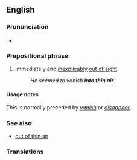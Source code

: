 ==English==

===Pronunciation===
* {{audio|en|En-au-into thin air.ogg|Audio (AU)}}

===Prepositional phrase===
{{en-PP}}

# {{lb|en|idiomatic}} Immediately and [[inexplicably]] [[out of sight]].
#: ''He seemed to vanish '''into thin air'''.''

====Usage notes====
This is normally preceded by ''[[vanish]]'' or ''[[disappear]]''.

===See also===
* [[out of thin air]]

===Translations===
{{trans-top}}
{{trans-mid}}
{{trans-bottom}}